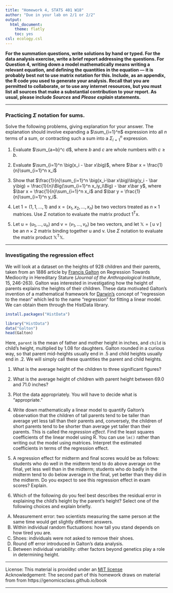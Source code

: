 ```yaml
---
title: "Homework 4, STATS 401 W18"
author: "Due in your lab on 2/1 or 2/2"
output:
  html_document:
    theme: flatly
    toc: yes
csl: ecology.csl
---
```


\newcommand\mat[1]{\mathbb{#1}}
\renewcommand\vec[1]{\boldsymbol{\mathrm{#1}}}
\newcommand\xtranspose{{\mbox{\tiny \textsc{t}}}}
\newcommand\transpose{{\scriptscriptstyle \mathrm{T}}}

**For the summation questions, write solutions by hand or typed.
For the data analysis exercise, write a brief report addressing the questions.
For Question 4, writing down a model mathematically means writing a relevant equation, and defining the quantities in the equation --- it is probably best not to use matrix notation for this.
Include, as an appendix, the R code you used to generate your analysis.
Recall that you are permitted to collaborate, or to use any internet resources, but you must list all sources that make a substantial contribution to your report.
As usual, please include  _Sources_ and _Please explain_ statements.**

--------------

### Practicing $\Sigma$ notation for sums.

Solve the following problems, giving explanation for your answer. The explanation should involve expanding a $\sum_{i=1}^n$ expression into all $n$ terms of a sum, or contracting such a sum into a $\Sigma_{i=1}^n$ expression.

1. Evaluate $\sum_{a=b}^c d$, where $b$ and $c$ are whole numbers with $c\ge b$.

2. Evaluate $\sum_{i=1}^n \big(x_i - \bar x\big)$, where $\bar x = \frac{1}{n}\sum_{i=1}^n x_i$

3. Show that $\frac{1}{n}\sum_{i=1}^n \big(x_i-\bar x\big)\big(y_i - \bar y\big) = \frac{1}{n}\Big(\sum_{i=1}^n x_iy_i\Big) - \bar x\bar y$,  where $\bar x = \frac{1}{n}\sum_{i=1}^n x_i$ and $\bar y = \frac{1}{n}\sum_{i=1}^n y_i$.

4. Let $\vec{1}=(1,1,\dots,1)$ and $\vec{x}=(x_1,x_2,\dots,x_n)$ be two vectors treated as $n\times 1$ matrices. Use $\Sigma$ notation to evaluate the matrix product $\vec{1}^\transpose\vec{x}$.

5. Let $\vec{u}=(u_1,\dots,u_n)$ and $\vec{v}=(v_1,\dots,v_n)$ be two vectors, and let $\mat{X}=[\,\vec{u}\,\,\vec{v}\,]$ be an $n\times 2$ matrix binding together $\vec{u}$ and $\vec{v}$. Use $\Sigma$ notation to evaluate the matrix product $\mat{X}^\transpose \mat{X}$.


---------------

### Investigating the regression effect

We will look at a dataset on the heights of 928 children and their parents, taken from an 1886 article by [Francis Galton](https://en.wikipedia.org/wiki/Francis_Galton) on Regression Towards Mediocrity in Hereditary Stature (*Journal of the Anthropological Institute*, 15, 246-263).
Galton was interested in investigating how the height of parents explains the heights of their children.
These data motivated Galton's invention of a mathematical framework for [Darwin's](https://en.wikipedia.org/wiki/Charles_Darwin) concept of "regression to the mean" which led to the name "regression" for fitting a linear model. 
We can obtain them through the HistData library.

```r
install.packages("HistData")
```

```r
library("HistData")
data("Galton")
head(Galton)
```

Here, `parent` is the mean of father and mother height in inches, and `child` is child's height, multiplied by 1.08 for daughters. 
Galton rounded in a curious way, so that parent mid-heights usually end in .5 and child heights usually end in .2.
We will simply call these quantities the parent and child heights. 

1. What is the average height of the children to three significant figures?

2. What is the average height of children with parent height between 69.0 and 71.0 inches?

3. Plot the data appropriately. You will have to decide what is "appropriate." 

4. Write down mathematically a linear model to quantify Galton's observation that the children of tall parents tend to be taller than average yet less tall than their parents and, conversely, the children of short parents tend to be shorter than average yet taller than their parents. 
This is called the *regression effect*. 
Find the least squares coefficients of the linear model using R. 
You can use `lm()` rather than writing out the model using matrices. 
Interpret the estimated coefficients in terms of the regression effect.

5. A regression effect for midterm and final scores would be as follows: students who do well in the midterm tend to do above average on the final, yet less well than in the midterm; students who do badly in the midterm tend to do below average in the final, yet better than they did in the midterm. Do you expect to see this regression effect in exam scores? Explain.

6. Which of the following do you feel best describes the residual error in explaining the child's height by the parent's height? Select one of the following choices and explain briefly.

A) Measurement error: two scientists measuring the same person at the same time would get slightly different answers.
B) Within individual random fluctuations: how tall you stand depends on how tired you are.
C) Shoes: individuals were not asked to remove their shoes.
C) Round off error introduced in Galton's data analysis.
D) Between individual variability: other factors beyond genetics play a role in determining height.



--------------


License: This material is provided under an [MIT license](https://ionides.github.io/401w18/LICENSE)<br>
Acknowledgement: The second part of this homework draws on material from from https://genomicsclass.github.io/book

------
